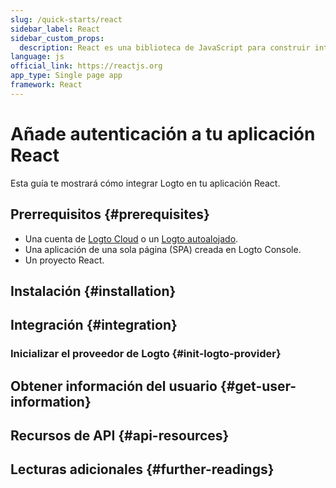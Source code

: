 ```yaml
---
slug: /quick-starts/react
sidebar_label: React
sidebar_custom_props:
  description: React es una biblioteca de JavaScript para construir interfaces de usuario.
language: js
official_link: https://reactjs.org
app_type: Single page app
framework: React
---
```




# Añade autenticación a tu aplicación React

Esta guía te mostrará cómo integrar Logto en tu aplicación React.

<GuideTip />

## Prerrequisitos \{#prerequisites}

- Una cuenta de [Logto Cloud](https://cloud.logto.io) o un [Logto autoalojado](/introduction/set-up-logto-oss).
- Una aplicación de una sola página (SPA) creada en Logto Console.
- Un proyecto React.

## Instalación \{#installation}

<Installation />

## Integración \{#integration}

### Inicializar el proveedor de Logto \{#init-logto-provider}

<InitClient />

<ImplementSignInAndSignOut />

<Checkpoint />

## Obtener información del usuario \{#get-user-information}

<GetUserInformation />

## Recursos de API \{#api-resources}

<ApiResources />

## Lecturas adicionales \{#further-readings}

<FurtherReadings />
